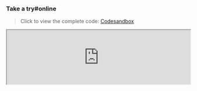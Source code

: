 
### Take a try#online

> Click to view the complete code: [Codesandbox](https://codesandbox.io/p/sandbox/page-spy-with-react-k3pzzt)

<iframe
  width="100%"
  src="https://codesandbox.io/embed/k3pzzt?view=editor+%2B+preview&module=%2Fpublic%2Findex.html"
  title="page-spy-with-react"
  allow="accelerometer; ambient-light-sensor; camera; encrypted-media; geolocation; gyroscope; hid; microphone; midi; payment; usb; vr; xr-spatial-tracking"
  sandbox="allow-forms allow-modals allow-popups allow-presentation allow-same-origin allow-scripts"
/>

### Import and Usage#usage

#### Use with script#script-usage

##### Step 1#script-usage-step-1

Load `<script>` in the client's project:

```html
<!-- PageSpy SDK -->
<script crossorigin="anonymous" src="{deployUrl}/page-spy/index.min.js"></script>

<!-- Plugins (optional, but recommended) -->
<script crossorigin="anonymous" src="{deployUrl}/plugin/data-harbor/index.min.js"></script>
<script crossorigin="anonymous" src="{deployUrl}/plugin/rrweb/index.min.js"></script>
```

##### Step 2#script-usage-step-2

Initialize PageSpy and the plugins. Both their initialization parameters provide optional [configuration]({VITE_SDK_BROWSER_REPO}) items for customizing the behavior of the SDK:

<blockquote>
  <details>
    <summary>What functions do these plugins provide?</summary>
    <div>
      [DataHarborPlugin]({VITE_PLUGIN_DATA_HARBOR}) and [RRWebPlugin]({VITE_PLUGIN_RRWEB}) are two plugins mainly used to extend the capabilities of PageSpy:
      
      - **DataHarborPlugin**: PageSpy itself only supports _online mode_, meaning "the client and the debugging side must be online simultaneously" during debugging. DataHarborPlugin enables offline debugging for PageSpy. Click [Offline Log](./offline-log) to see more details;
      - **RRWebPlugin**: Records user operation traces, using [rrweb](https://github.com/rrweb-io/rrweb/blob/master/guide.zh_CN.md) as the underlying technology. It's commonly used in conjunction with DataHarborPlugin.

      You can also customize your own PageSpy by [developing plugins](./plugins)!
    </div>
  </details>
</blockquote>

```html
<script>
  window.$harbor = new DataHarborPlugin();
  window.$rrweb = new RRWebPlugin();

  [window.$harbor, window.$rrweb].forEach(p => {
    PageSpy.registerPlugin(p)
  })

  window.$pageSpy = new PageSpy();
</script>
```

#### Use with ESM#esm-usage

##### Step 1#esm-usage-step-1 

:::code-group

```bash yarn
yarn add @huolala-tech/page-spy-browser @huolala-tech/page-spy-plugin-data-harbor @huolala-tech/page-spy-plugin-rrweb
```

```bash npm
npm install @huolala-tech/page-spy-browser @huolala-tech/page-spy-plugin-data-harbor @huolala-tech/page-spy-plugin-rrweb
``` 

:::

##### Step 2#esm-usage-step-2 

```js
import PageSpy from '@huolala-tech/page-spy-browser';
import DataHarborPlugin from '@huolala-tech/page-spy-plugin-data-harbor';
import RRWebPlugin from '@huolala-tech/page-spy-plugin-rrweb';  

window.$harbor = new DataHarborPlugin();
window.$rrweb = new RRWebPlugin();

[window.$harbor, window.$rrweb].forEach(p => {
  PageSpy.registerPlugin(p);
})  

// ESM mode cannot be automatically analyzed, so the following instance initialization parameters are required
window.$pageSpy = new PageSpy({
  api: "{deployPath}",
  clientOrigin: "{deployUrl}"
});
```

That's the complete process to integrate PageSpy into a browser project.

Once integrated, click on the top menu <Tooltip title="Menu is hidden by default and will be visible after deployment." color="purple"><a href="javascript:void(0)">Debugging</a></Tooltip> to use it!

### Integrate within frameworks? #framework

PageSpy has published integration guides for all popular frameworks on the CodeSandbox platform. You can experience them online:

- **React**：[CodeSandbox - PageSpy in React](https://codesandbox.io/p/sandbox/page-spy-with-react-k3pzzt)
- **Vue**：[CodeSandbox - PageSpy in Vue](https://codesandbox.io/p/sandbox/page-spy-with-vue-ft35qs)
- **Svelte**：[CodeSandbox - PageSpy in Svelte](https://codesandbox.io/p/sandbox/page-spy-with-svelte-p6mxd6)
- **Angular**：[CodeSandbox - PageSpy in Angular](https://codesandbox.io/p/sandbox/page-spy-with-angular-6wg3ps)
- **Nextjs**：[CodeSandbox - PageSpy in Nextjs](https://codesandbox.io/p/sandbox/page-spy-with-nextjs-5htxv5)
- **Nuxtjs**：[CodeSandbox - PageSpy in Nuxtjs](https://codesandbox.io/p/sandbox/page-spy-with-nuxtjs-8znq22)


### Using the Browser Extension#browser-extension

PageSpy provides a browser extension that allows you to use PageSpy on any webpage without integrating any code!

Yes, you read that right! With the PageSpy browser extension, you can debug almost any webpage. However, a few websites with strict CSP policies may prevent the extension from functioning properly.

#### Install#install

- Go to the [Chrome Web Store](https://chromewebstore.google.com/detail/pagespy/kpfigmbgeedkgnjnlpilghiffepahlmk) to install with a single click, or;
- Go to the [Browser Extension repository](https://github.com/HuolalaTech/page-spy-extension/tree/main/packages/online-pagespy-extension) to install by following the README instructions.

#### Parameters#parameters

<a href={extensionDesc} target="_blank">
  <img src={extensionDesc} />
</a>

<blockquote>
  <details>
    <summary>Example: Debugging Google</summary>
    <a href={debugGoogle} target="_blank">
      <img src={debugGoogle} />
    </a>
  </details>
</blockquote>